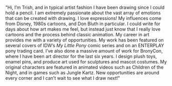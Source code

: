 "Hi, I’m Trish, and in typical artist fashion I have been drawing since I could hold a pencil. I am extremely passionate about the vast array of emotions that can be created with drawing. I love expressions! My influences come from Disney, 1980s cartoons, and Don Bluth in particular. I could write for days about how art makes me feel, but instead just know that I really love cartoons and the process behind classic animation. My career in art provides me with a variety of opportunities. My work has been featured on several covers of IDW’s _My Little Pony_ comic series and on an ENTERPLAY pony trading card. I’ve also done a massive amount of work for BronyCon, where I have been art director for the last six years. I design plush toys, enamel pins, and produce art used for sculptures and mascot costumes. My original characters are featured in animated videos such as Children of the Night, and in games such as Jungle Kartz. New opportunities are around every corner and I can’t wait to see what I draw next!"
